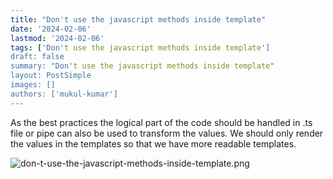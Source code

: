 ```yaml
---
title: "Don't use the javascript methods inside template"
date: '2024-02-06'
lastmod: '2024-02-06'
tags: ['Don't use the javascript methods inside template']
draft: false
summary: "Don't use the javascript methods inside template"
layout: PostSimple
images: []
authors: ['mukul-kumar']
---
```


As the best practices the logical part of the code should be handled in .ts file or pipe can also be used to transform the values. We should only render the values in the templates so that we have more readable templates.

![don-t-use-the-javascript-methods-inside-template.png](/static/images/blogs/code-review/front-end/angular/don-t-use-the-javascript-methods-inside-template.png)